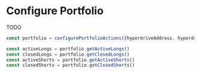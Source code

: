 # Configure Portfolio

TODO

```ts
const portfolio = configurePortfolioActions({hyperdriveAddress, hyperdriveMathAddress, queryClient})

const activeLongs = portfolio.getActiveLongs()
const closedLongs = portfolio.getClosedLongs()
const activeShorts = portfolio.getActiveShorts()
const closedShorts = portfolio.getClosedShorts()
```